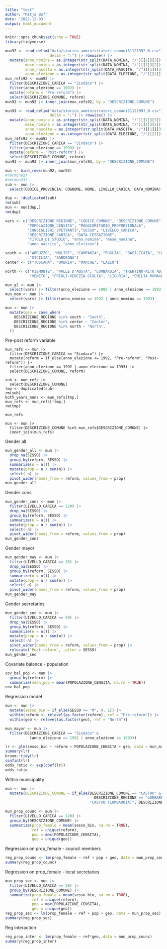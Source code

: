 ```yaml
---
title: "test"
author: "Mitja Bof"
date: '2022-12-03'
output: html_document
---
```


```r
knitr::opts_chunk$set(echo = TRUE)
library(tidyverse)
```

```r
mun92 <- read_delim("data/storico_amministratori_comuni31121992_0.csv", 
                    delim = ";") |> rowwise() |>
  mutate(anno_nomina = as.integer(str_split(DATA_NOMINA, "/")[[1]][3]),
         mese_nomina = as.integer(str_split(DATA_NOMINA, "/")[[1]][2]),
         anno_nascita = as.integer(str_split(DATA_NASCITA, "/")[[1]][3]),
         anno_elezione = as.integer(str_split(DATA_ELEZIONE, "/")[[1]][3]))
mun_refs92 <- mun92 |> 
  filter(DESCRIZIONE_CARICA == "Sindaco") |>
  filter(anno_elezione == 1992) |>
  mutate(reform = "Pre-reform") |>
  select(DESCRIZIONE_COMUNE, reform)
mun92 <- mun92 |> inner_join(mun_refs92, by = "DESCRIZIONE_COMUNE")

mun93 <- read_delim("data/storico_amministratori_comuni31121993_0.csv", 
                    delim = ";") |> rowwise() |>
  mutate(anno_nomina = as.integer(str_split(DATA_NOMINA, "/")[[1]][3]),
         mese_nomina = as.integer(str_split(DATA_NOMINA, "/")[[1]][2]),
         anno_nascita = as.integer(str_split(DATA_NASCITA, "/")[[1]][3]),
         anno_elezione = as.integer(str_split(DATA_ELEZIONE, "/")[[1]][3]))
mun_refs93 <- mun93 |> 
  filter(DESCRIZIONE_CARICA == "Sindaco") |>
  filter(anno_elezione == 1993) |>
  mutate(reform = "Post-reform") |>
  select(DESCRIZIONE_COMUNE, reform)
mun93 <- mun93 |> inner_join(mun_refs93, by = "DESCRIZIONE_COMUNE")
```

```r
mun <- bind_rows(mun92, mun93)
#rm(mun92)
#rm(mun93)
sub <- mun |> 
  select(CODICE_PROVINCIA, COGNOME, NOME, LIVELLO_CARICA, DATA_NOMINA)

dup <- !duplicated(sub)
rm(sub)
mun <- mun[dup,]
rm(dup)
```



```r
vars <- c("DESCRIZIONE_REGIONE", "CODICE_COMUNE", "DESCRIZIONE_COMUNE",
          "POPOLAZIONE_CENSITA", "MAGGIORITARIO_PROPORZIONALE", 
          "CONSIGLIERI_SPETTANTI","SESSO", "LIVELLO_CARICA",
          "DESCRIZIONE_CARICA", "DATA_CESSAZIONE",
          "TITOLO_DI_STUDIO", "anno_nomina", "mese_nomina", 
          "anno_nascita", "anno_elezione")

south <- c("ABRUZZO", "MOLISE", "CAMPANIA", "PUGLIA", "BASILICATA", "CALABRIA",
           "SICILIA", "SARDEGNA")
center <- c("TOSCANA", "UMBRIA", "MARCHE", "LAZIO")

north <- c("PIEMONTE", "VALLE D'AOSTA", "LOMBARDIA", "TRENTINO-ALTO ADIGE", 
           "VENETO", "FRIULI-VENEZIA GIULIA", "LIGURIA", "EMILIA ROMAGNA")

mun_el <- mun |>
  select(vars) |> filter(anno_elezione == 1992 | anno_elezione == 1993)
mun_nom <- mun |>
  select(vars) |> filter(anno_nomina == 1992 | anno_nomina == 1993)

mun <- mun |> 
  mutate(geo = case_when(
    DESCRIZIONE_REGIONE %in% south ~ "South",
    DESCRIZIONE_REGIONE %in% center ~ "Center",
    DESCRIZIONE_REGIONE %in% north ~ "North",
  ))
```

Pre-post reform variable

```
mun_refs <- mun |> 
  filter(DESCRIZIONE_CARICA == "Sindaco") |>
  mutate(reform = if_else(anno_elezione <= 1992, "Pre-reform", "Post-reform")) |>
  filter(anno_elezione == 1992 | anno_elezione == 1993) |>
  select(DESCRIZIONE_COMUNE, reform)

sub <- mun_refs |> 
  select(DESCRIZIONE_COMUNE)
tmp <- duplicated(sub)
rm(sub)
both_years_muns <- mun_refs[tmp,]
mun_refs <- mun_refs[!tmp,]
rm(tmp)

mun_refs

mun <- mun |>
  filter(DESCRIZIONE_COMUNE %in% mun_refs$DESCRIZIONE_COMUNE) |>
  inner_join(mun_refs)
```


Gender all

```r
mun_gender_all <- mun |> 
  drop_na(SESSO) |>
  group_by(reform, SESSO) |>
  summarize(n = n()) |>
  mutate(prop = n / sum(n)) |>
  select(-n) |>
  pivot_wider(names_from = reform, values_from = prop)
mun_gender_all
```

Gender cons

```r
mun_gender_cons <- mun |>
  filter(LIVELLO_CARICA == 120) |>
  drop_na(SESSO) |>
  group_by(reform, SESSO) |>
  summarize(n = n()) |>
  mutate(prop = n / sum(n)) |>
  select(-n) |>
  pivot_wider(names_from = reform, values_from = prop)
mun_gender_cons
```

Gender mayor

```r
mun_gender_may <- mun |>
  filter(LIVELLO_CARICA == 10) |>
  drop_na(SESSO) |>
  group_by(reform, SESSO) |>
  summarize(n = n()) |>
  mutate(prop = n / sum(n)) |>
  select(-n) |>
  pivot_wider(names_from = reform, values_from = prop)
mun_gender_may
```
Gender secretaries

```r
mun_gender_sec <- mun |>
  filter(LIVELLO_CARICA == 50) |>
  drop_na(SESSO) |>
  group_by(reform, SESSO) |>
  summarize(n = n()) |>
  mutate(prop = n / sum(n)) |>
  select(-n) |>
  pivot_wider(names_from = reform, values_from = prop) |>
  relocate(`Post-reform`, .after = SESSO)
mun_gender_sec
```

Covariate balance - population

```r
cov_bal_pop <- mun |>
  group_by(reform) |>
  summarize(mean_pop = mean(POPOLAZIONE_CENSITA, na.rm = TRUE))
cov_bal_pop
```

Regression model


```r
mun <- mun |>
  mutate(sesso_bin = if_else(SESSO == "M", 0, 1)) |>
  within(reform <- relevel(as.factor(reform), ref = "Pre-reform")) |>
  within(geo <- relevel(as.factor(geo), ref = "North"))

mun_mayor <- mun |>
  filter(DESCRIZIONE_CARICA == "Sindaco" & 
           (anno_elezione == 1992 | anno_elezione == 1993))
```

```r
lr <- glm(sesso_bin ~ reform + POPOLAZIONE_CENSITA + geo, data = mun_mayor, family = binomial)
summary(lr)
broom::tidy(lr)
confint(lr)
odds_ratio <- exp(coef(lr))
odds_ratio
```

Within municipality

```r
mun <- mun |>
  mutate(DESCRIZIONE_COMUNE = if_else(DESCRIZIONE_COMUNE == "CASTRO" & 
                                        DESCRIZIONE_REGIONE == "LOMBARDIA",
                                      "CASTRO (LOMBARDIA)", DESCRIZIONE_COMUNE))

mun_prop_counc <- mun |> 
  filter(LIVELLO_CARICA == 120) |>
  group_by(DESCRIZIONE_COMUNE) |>
  summarize(prop_female = mean(sesso_bin, na.rm = TRUE),
            ref = unique(reform),
            pop = max(POPOLAZIONE_CENSITA),
            geo = unique(geo))
```


Regression on prop_female - council members

```r
reg_prop_counc <- lm(prop_female ~ ref + pop + geo, data = mun_prop_counc)
summary(reg_prop_counc)
```

Regression on prop_female - local secretaries

```r
mun_prop_sec <- mun |> 
  filter(LIVELLO_CARICA == 50) |>
  group_by(DESCRIZIONE_COMUNE) |>
  summarize(prop_female = mean(sesso_bin, na.rm = TRUE),
            ref = unique(reform),
            pop = max(POPOLAZIONE_CENSITA),
            geo = unique(geo))
reg_prop_sec <- lm(prop_female ~ ref + pop + geo, data = mun_prop_sec)
summary(reg_prop_sec)
```

Reg interaction

```r
reg_prop_inter <- lm(prop_female ~ ref*geo, data = mun_prop_counc)
summary(reg_prop_inter)
```


